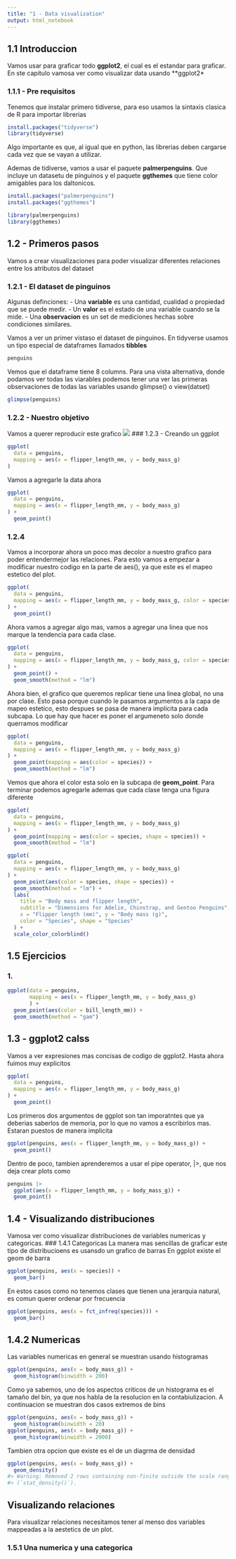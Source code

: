 ```yaml
---
title: "1 - Data visualization"
output: html_notebook
---
```


## 1.1 Introduccion

Vamos usar para graficar todo **ggplot2**, el cual es el estandar para graficar. En ste capitulo vamosa ver como visualizar data usando \*\*ggplot2\*

### 1.1.1 - Pre requisitos

Tenemos que instalar primero tidiverse, para eso usamos la sintaxis clasica de R para importar librerias

```r
install.packages("tidyverse")
library(tidyverse)
```

Algo importante es que, al igual que en python, las librerias deben cargarse cada vez que se vayan a utilizar.

Ademas de tidiverse, vamos a usar el paquete **palmerpenguins**. Que incluye un datasetu de pinguinos y el paquete **ggthemes** que tiene color amigables para los daltonicos.

```r
install.packages("palmerpenguins")
install.packages("ggthemes")

library(palmerpenguins)
library(ggthemes)
```

## 1.2 - Primeros pasos

Vamos a crear visualizaciones para poder visualizar diferentes relaciones entre los atributos del dataset

### 1.2.1 - El dataset de pinguinos

Algunas definciones: - Una **variable** es una cantidad, cualidad o propiedad que se puede medir. - Un **valor** es el estado de una variable cuando se la mide. - Una **observacion** es un set de mediciones hechas sobre condiciones similares.

Vamos a ver un primer vistaso el dataset de pinguinos. En tidyverse usamos un tipo especial de dataframes llamados **tibbles**

```r
penguins
```

Vemos que el dataframe tiene 8 columns. Para una vista alternativa, donde podamos ver todas las viarables podemos tener una ver las primeras observaciones de todas las variables usando glimpse() o view(datset)

```r
glimpse(penguins)
```

### 1.2.2 - Nuestro objetivo

Vamos a querer reproducir este grafico ![](https://r4ds.hadley.nz/data-visualize_files/figure-html/unnamed-chunk-6-1.png)
### 1.2.3 - Creando un ggplot
```r
ggplot(
  data = penguins,
  mapping = aes(x = flipper_length_mm, y = body_mass_g)
)
```
Vamos a agregarle la data ahora
```r
ggplot(
  data = penguins,
  mapping = aes(x = flipper_length_mm, y = body_mass_g)
) +
  geom_point()

```
### 1.2.4
Vamos a incorporar ahora un poco mas decolor a nuestro grafico para poder entendermejor las relaciones. Para esto vamos a empezar a modificar nuestro codigo en la parte de aes(), ya que este es el mapeo estetico del plot.

```r
ggplot(
  data = penguins,
  mapping = aes(x = flipper_length_mm, y = body_mass_g, color = species)
) +
  geom_point()
```
Ahora vamos a agregar algo mas, vamos a agregar una linea que nos marque la tendencia para cada clase.
```r
ggplot(
  data = penguins,
  mapping = aes(x = flipper_length_mm, y = body_mass_g, color = species)
) +
  geom_point() +
  geom_smooth(method = "lm")
```
Ahora bien, el grafico que queremos replicar tiene una linea global, no una por clase. Esto pasa porque cuando le pasamos argumentos a la capa de mapeo estetico, esto despues se pasa de manera implicita para cada subcapa. Lo que hay que hacer es poner el argumeneto solo donde querramos modificar
```r
ggplot(
  data = penguins,
  mapping = aes(x = flipper_length_mm, y = body_mass_g)
) +
  geom_point(mapping = aes(color = species)) +
  geom_smooth(method = "lm")
```
Vemos que ahora el color esta solo en la subcapa de **geom_point**. Para terminar podemos agregarle ademas que cada clase tenga una figura diferente
```r
ggplot(
  data = penguins,
  mapping = aes(x = flipper_length_mm, y = body_mass_g)
) +
  geom_point(mapping = aes(color = species, shape = species)) +
  geom_smooth(method = "lm")
```

```r
ggplot(
  data = penguins,
  mapping = aes(x = flipper_length_mm, y = body_mass_g)
) +
  geom_point(aes(color = species, shape = species)) +
  geom_smooth(method = "lm") +
  labs(
    title = "Body mass and flipper length",
    subtitle = "Dimensions for Adelie, Chinstrap, and Gentoo Penguins",
    x = "Flipper length (mm)", y = "Body mass (g)",
    color = "Species", shape = "Species"
  ) +
  scale_color_colorblind()
```
## 1.5 Ejercicios
### 1. 
```r
ggplot(data = penguins,
       mapping = aes(x = flipper_length_mm, y = body_mass_g)
       ) +
  geom_point(aes(color = bill_length_mm)) +
  geom_smooth(method = "gam")
```
## 1.3 - ggplot2 calss
Vamos a ver expresiones mas concisas de codigo de ggplot2. Hasta ahora fuimos muy explicitos
```r
ggplot(
  data = penguins,
  mapping = aes(x = flipper_length_mm, y = body_mass_g)
) +
  geom_point()
```
Los primeros dos argumentos de ggplot son tan imporatntes que ya deberias saberlos de memoria, por lo que no vamos a escribirlos mas. Estaran puestos de manera implicita
```r
ggplot(penguins, aes(x = flipper_length_mm, y = body_mass_g)) + 
  geom_point()
```
Dentro de poco, tambien aprenderemos a usar el pipe operator, |>, que nos deja crear plots como
```r
penguins |> 
  ggplot(aes(x = flipper_length_mm, y = body_mass_g)) + 
  geom_point()
```
## 1.4 - Visualizando distribuciones
Vamosa ver como visualizar distribuciones de variables numericas y categoricas.
### 1.4.1 Categoricas
La manera mas sencillas de graficar este tipo de distribucioens es usansdo un grafico de barras En ggplot existe el geom de barra
```r
ggplot(penguins, aes(x = species)) +
  geom_bar()
```

En estos casos como no tenemos clases que tienen una jerarquia natural, es comun querer ordenar por frecuencia
```r
ggplot(penguins, aes(x = fct_infreq(species))) +
  geom_bar()
```
## 1.4.2 Numericas
Las variables numericas en general se muestran usando histogramas
```r
ggplot(penguins, aes(x = body_mass_g)) +
  geom_histogram(binwidth = 200)
```
Como ya sabemos, uno de los aspectos criticos de un histograma es el tamaño del bin, ya que nos habla de la resolucion en la contabiulizacion. A continuacion se muestran dos casos extremos de bins
```r
ggplot(penguins, aes(x = body_mass_g)) +
  geom_histogram(binwidth = 20)
ggplot(penguins, aes(x = body_mass_g)) +
  geom_histogram(binwidth = 2000)

```
Tambien otra opcion que existe es el de un diagrma de densidad
```r
ggplot(penguins, aes(x = body_mass_g)) +
  geom_density()
#> Warning: Removed 2 rows containing non-finite outside the scale range
#> (`stat_density()`).
```


## Visualizando relaciones

Para visualizar relaciones necesitamos tener al menso dos variables mappeadas a la aestetics de un plot.

### 1.5.1 Una numerica y una categorica